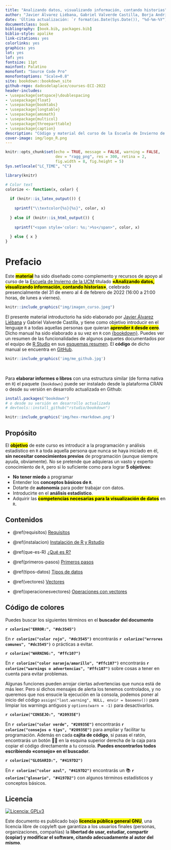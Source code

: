 ```yaml
--- 
title: "Analizando datos, visualizando información, contando historias"
author: "Javier Álvarez Liébana, Gabriel Valverde Castilla, Borja Andrino, Victòria Oliveres, Dominic Royé"
date: 'Última actualización: `r format(as.Date(Sys.Date()), "%d-%m-%Y")`'
documentclass: book
bibliography: [book.bib, packages.bib]
biblio-style: apalike
link-citations: yes
colorlinks: yes
graphics: yes
lot: yes
lof: yes
fontsize: 11pt
mainfont: Palatino
monofont: "Source Code Pro"
monofontoptions: "Scale=0.8"
site: bookdown::bookdown_site
github-repo: dadosdelaplace/courses-ECI-2022
header-includes:
- \usepackage{setspace}\doublespacing
- \usepackage{float}
- \usepackage{booktabs}
- \usepackage{longtable}
- \usepackage{amsmath}
- \usepackage{multicol}
- \usepackage{threeparttable}
- \usepackage{caption}
description: "Código y material del curso de la Escuela de Invierno de la UCM «Analizando datos, visualizando información, contando historias»"
cover-image: img/logo_R.png
---
```



```r
knitr::opts_chunk$set(echo = TRUE, message = FALSE, warning = FALSE, 
                      dev = "ragg_png", res = 300, retina = 2,
                      fig.width = 8, fig.height = 5)
Sys.setlocale("LC_TIME", "C")
```

```r
library(knitr)

# Color text
colorize <- function(x, color) {
  
  if (knitr::is_latex_output()) {
    
    sprintf("\\textcolor{%s}{%s}", color, x)
    
  } else if (knitr::is_html_output()) {
    
    sprintf("<span style='color: %s;'>%s</span>", color, x)
    
  } else { x }
}
```

# Prefacio {-}

Este <mark>**material**</mark> ha sido diseñado como complemento y recursos de apoyo al curso de la [Escuela de Invierno de la UCM](https://www.ucm.es/eci//cursoecic02-pre) titulado <mark>**«Analizando datos, visualizando información, contando historias»**</mark>, celebrado presencialmente del 31 de enero al 4 de febrero de 2022 (16:00 a 21:00 horas, de lunes a viernes).

```r
knitr::include_graphics("img/imagen_curso.jpeg")
```

El presente material introductorio ha sido elaborado por [Javier Álvarez Liébana](https://dadosdelaplace.github.io) y Gabriel Valverde Castilla, y tiene como objetivo introducir en el lenguaje `R` a todas aquellas personas que quieran <mark>**aprender `R` desde cero**</mark>. Dicho manual ha sido elaborado a su vez en `R` con [{bookdown}](https://github.com/rstudio/bookdown). Puedes ver un resumen de las funcionalidades de algunos paquetes documentados por el equipo de [R Studio](https://www.rstudio.com/) en sus [esquemas resumen](https://www.rstudio.com/resources/cheatsheets/). El **código** de dicho manual se encuentra en [GitHub](https://github.com/dadosdelaplace/courses-ECI-2022).

```r
knitr::include_graphics('img/me_github.jpg')
```

&nbsp;  

Para **elaborar informes o libros** con una estructura similar (de forma nativa en `R`) el paquete `{bookdown}` puede ser instalado desde la plataforma CRAN o desde su versión en desarrollo actualizada en Github:

```r
install.packages("bookdown")
# o desde su versión en desarrollo actualizada
# devtools::install_github("rstudio/bookdown")
```

```r
knitr::include_graphics('img/hex-rmarkdown.png')
```



## Propósito {-}

El <mark>**objetivo**</mark> de este curso es introducir a la programación y análisis estadístico en `R` a toda aquella persona que nunca se haya iniciado en él, **sin necesitar conocimientos previos** de programación (aunque siempre ayuda, obviamente). No se pretende que adquieras un vasto y experto conocimiento de `R`, pero si lo suficiente como para lograr **5 objetivos**:

* **No tener miedo** a programar
* Entender los **conceptos básicos de `R`**.
* Dotarte de **autonomía** para poder trabajar con datos.
* Introducirte en el **análisis estadístico**.
* Adquirir las <mark>**competencias necesarias para la visualización de datos**</mark> en `R`.



## Contenidos {-}

* \@ref(requisitos) [Requisitos](#requisitos) 
* \@ref(instalacion) [Instalación de R y Rstudio](#instalacion) 
* \@ref(que-es-R) [¿Qué es R?](#que-es-R) 
* \@ref(primeros-pasos) [Primeros pasos](#primeros-pasos) 

* \@ref(tipos-datos) [Tipos de datos](#tipos-datos)
* \@ref(vectores) [Vectores](#vectores)
* \@ref(operacionesvectores) [Operaciones con vectores](#operacionesvectores)

## Código de colores {-} 

Puedes buscar los siguientes términos en el **buscador del documento**

**`r colorize("ERROR:", "#dc3545")`**

En **`r colorize("color rojo", "#dc3545")`** encontrarás **`r colorize("errores comunes", "#dc3545")`** o prácticas a evitar.


**`r colorize("WARNING:", "#ffc107")`**

En **`r colorize("color naranja/amarillo", "#ffc107")`** encontrarás **`r colorize("warnings o advertencias", "#ffc107")`** sobre cosas a tener en cuenta para evitar problemas.

Algunas funciones pueden arrojar ciertas advertencias que nunca está de más leer. Pero si dichos mensajes de alerta los tenemos controlados, y no queremos que nos ensucie la ejecución en la consola, podemos poner al inicio del código ` assign("last.warning", NULL, envir = baseenv())` para limpiar los warnings antiguos y `options(warn = -1)` para desactivarlos.

**`r colorize("CONSEJO:", "#20935E")`**

En **`r colorize("color verde", "#20935E")`** encontrarás **`r colorize("consejos o tips", "#20935E")`** para ampliar y facilitar tu programación. Además en cada **cajita de código**, si pasas el ratón, encontrarás un botón 📄📄 en la esquina superior derecha de la caja para copiar el código directamente a tu consola. **Puedes encontrarlos todos escribiendo «consejo» en el buscador**.

**`r colorize("GLOSARIO:", "#4197D2")`**

En **`r colorize("color azul", "#4197D2")`** encontrarás un 📚 **`r colorize("glosario", "#4197D2")`** con algunos términos estadísticos y conceptos básicos.


## Licencia {-}

[![Licencia: GPLv3](img/license-GPLv3-blue.png)](https://www.gnu.org/licenses/gpl-3.0)

Este documento es publicado bajo <mark>**licencia pública general GNU**</mark>,
una licencia libre de copyleft que garantiza a los usuarios finales (personas, organizaciones, compañías) la **libertad de usar, estudiar, compartir (copiar) y modificar el software, citando adecuadamente al autor del mismo**. 


